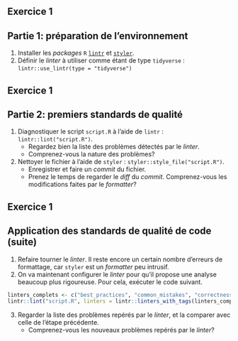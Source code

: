 ## Exercice 1

:::{.callout-tip collapse="true" icon=false}
## Partie 1: préparation de l'environnement

:::{.incremental}
1. Installer les _packages_ `R` [`lintr`](https://github.com/r-lib/lintr) et [`styler`](https://github.com/r-lib/styler).
2. Définir le _linter_ à utiliser comme étant de type `tidyverse` : `lintr::use_lintr(type = "tidyverse")`
:::

:::


## Exercice 1

:::{.callout-tip collapse="true" icon=false}
## Partie 2: premiers standards de qualité

:::{.incremental}
1. Diagnostiquer le script `script.R` à l'aide de `lintr` : `lintr::lint("script.R")`.
    + Regardez bien la liste des problèmes détectés par le _linter_.
    + Comprenez-vous la nature des problèmes?
2. Nettoyer le fichier à l'aide de `styler` : `styler::style_file("script.R")`.
    + Enregistrer et faire un _commit_ du fichier.
    + Prenez le temps de regarder le _diff_ du _commit_. Comprenez-vous les modifications faites par le _formatter_?
:::

:::

## Exercice 1

:::{.callout-tip collapse="true" icon=false}
## Application des standards de qualité de code (suite)

:::{.incremental}
1. Refaire tourner le _linter_. Il reste encore un certain nombre d'erreurs de formattage, car `styler` est un _formatter_ peu intrusif.
2. On va maintenant configurer le _linter_ pour qu'il propose une analyse beaucoup plus rigoureuse. Pour cela, exécuter le code suivant. 

```r
linters_complets <- c("best_practices", "common_mistakes", "correctness", "efficiency", "readability", "style")
lintr::lint("script.R", linters = lintr::linters_with_tags(linters_complets))
```

3. Regarder la liste des problèmes repérés par le _linter_, et la comparer avec celle de l'étape précédente.
    + Comprenez-vous les nouveaux problèmes repérés par le _linter_?   
<!-- 9. On peut maintenant tester un autre _formatter_ plus intrusif. Pour cela, -->
<!-- installer le _package_ `formatR`, exécuter `formatR::tidy_source("script.R", width.cutoff = 50)`. Régler les erreurs inattendues s'il y en a. Le script reformatté est imprimé dans la console. Copier le script reformatté, et le coller dans l'éditeur et remplacer. A ce stade, faire un _commit_. Prenez le temps de regarder le _diff_ du _commit_. Comprenez-vous les modifications faites par le _formatter_? -->
<!-- 10. Refaire tourner le _linter_. Corriger les lignes manuellement (vous pouvez utiliser <kbd>CTRL</kbd>+<kbd>I</kbd> pour aligner des lignes ensemble).  -->
:::

:::
